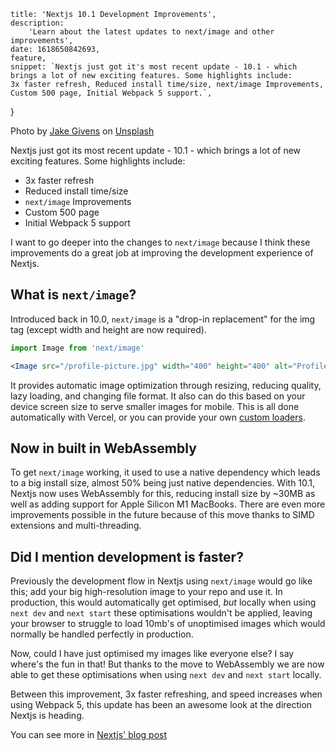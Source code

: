     title: 'Nextjs 10.1 Development Improvements',
    description:
        'Learn about the latest updates to next/image and other improvements',
    date: 1618650842693,
    feature,
    snippet: `Nextjs just got it's most recent update - 10.1 - which brings a lot of new exciting features. Some highlights include: 
    3x faster refresh, Reduced install time/size, next/image Improvements, Custom 500 page, Initial Webpack 5 support.`,
}

Photo by [Jake Givens](https://unsplash.com/@jakegivens?utm_source=unsplash&utm_medium=referral&utm_content=creditCopyText) on [Unsplash](https://unsplash.com/s/photos/fast?utm_source=unsplash&utm_medium=referral&utm_content=creditCopyText)

<Divider />

Nextjs just got its most recent update - 10.1 - which brings a lot of new exciting features. Some highlights include:

-   3x faster refresh
-   Reduced install time/size
-   `next/image` Improvements
-   Custom 500 page
-   Initial Webpack 5 support

I want to go deeper into the changes to `next/image` because I think these
improvements do a great job at improving the development experience of Nextjs.

## What is `next/image`?

Introduced back in 10.0, `next/image` is a "drop-in replacement" for the img tag (except width and height are now required).

```jsx
import Image from 'next/image'

<Image src="/profile-picture.jpg" width="400" height="400" alt="Profile Picture">
```

It provides automatic image optimization through resizing, reducing quality, lazy loading, and changing file format. It also can do this based on your device
screen size to serve smaller images for mobile. This is all done automatically with Vercel, or you can provide your own [custom loaders](https://nextjs.org/docs/api-reference/next/image#loader).

## Now in built in WebAssembly

To get `next/image` working, it used to use a native dependency which leads to a big
install size, almost 50% being just native dependencies. With 10.1, Nextjs now uses WebAssembly
for this, reducing install size by ~30MB as well as adding support for Apple Silicon M1 MacBooks.
There are even more improvements possible in the future because of this move thanks to SIMD extensions and multi-threading.

## Did I mention development is faster?

Previously the development flow in Nextjs using `next/image` would go like this; add your big high-resolution
image to your repo and use it. In production, this would automatically get optimised, _but_ locally when using
`next dev` and `next start` these optimisations wouldn't be applied, leaving your browser
to struggle to load 10mb's of unoptimised images which would normally be handled perfectly in production.

Now, could I have just optimised my images like everyone else? I say where's the fun in that!
But thanks to the move to WebAssembly we are now able to get these optimisations when using `next dev`
and `next start` locally.

Between this improvement, 3x faster refreshing, and speed increases when using Webpack 5,
this update has been an awesome look at the direction Nextjs is heading.

You can see more in [Nextjs' blog post](https://nextjs.org/blog/next-10-1)
